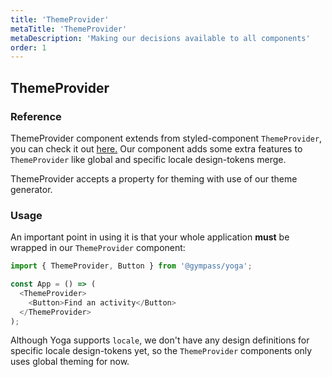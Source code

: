 ```yaml
---
title: 'ThemeProvider'
metaTitle: 'ThemeProvider'
metaDescription: 'Making our decisions available to all components'
order: 1
---
```



## ThemeProvider

### Reference

ThemeProvider component extends from styled-component `ThemeProvider`, you can
check it out [here.](https://www.styled-components.com/docs/advanced#theming)
Our component adds some extra features to `ThemeProvider` like global and
specific locale design-tokens merge.

ThemeProvider accepts a property for theming with use of our <GatsbyLink to='/components/theming/themeGenerator'>theme generator</GatsbyLink>.

### Usage

An important point in using it is that your whole application **must** be
wrapped in our `ThemeProvider` component:

```javascript type=highlight
import { ThemeProvider, Button } from '@gympass/yoga';

const App = () => (
  <ThemeProvider>
    <Button>Find an activity</Button>
  </ThemeProvider>
);
```

Although Yoga supports `locale`, we don't have any design definitions for
specific locale design-tokens yet, so the `ThemeProvider` components only uses
global theming for now.
